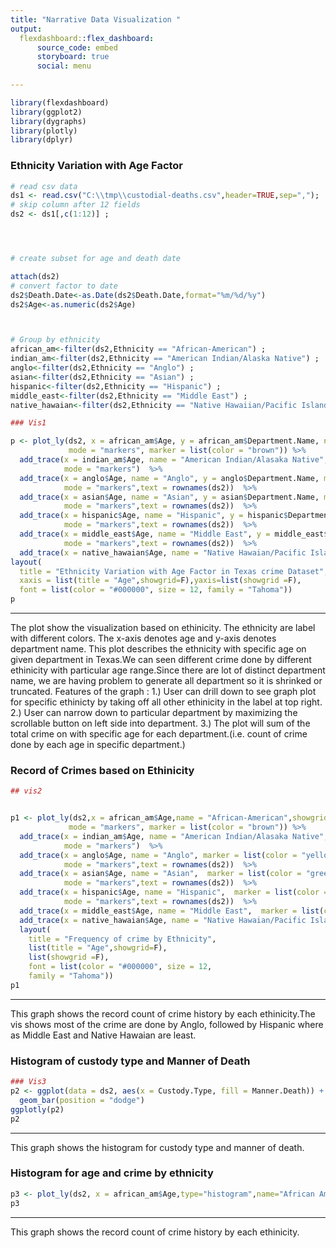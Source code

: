 ---
title: "Narrative Data Visualization "
output: 
  flexdashboard::flex_dashboard:
      source_code: embed
      storyboard: true
      social: menu
     
---


```{r setup, include=FALSE}
library(flexdashboard)
library(ggplot2)
library(dygraphs)
library(plotly)
library(dplyr) 
```


### Ethnicity Variation with Age Factor

```{r}
# read csv data
ds1 <- read.csv("C:\\tmp\\custodial-deaths.csv",header=TRUE,sep=",");
# skip column after 12 fields
ds2 <- ds1[,c(1:12)] ;




# create subset for age and death date

attach(ds2)
# convert factor to date 
ds2$Death.Date<-as.Date(ds2$Death.Date,format="%m/%d/%y")
ds2$Age<-as.numeric(ds2$Age)



# Group by ethnicity
african_am<-filter(ds2,Ethnicity == "African-American") ;
indian_am<-filter(ds2,Ethnicity == "American Indian/Alaska Native") ;
anglo<-filter(ds2,Ethnicity == "Anglo") ;
asian<-filter(ds2,Ethnicity == "Asian") ;
hispanic<-filter(ds2,Ethnicity == "Hispanic") ;
middle_east<-filter(ds2,Ethnicity == "Middle East") ;
native_hawaian<-filter(ds2,Ethnicity == "Native Hawaiian/Pacific Islander") ;

### Vis1

p <- plot_ly(ds2, x = african_am$Age, y = african_am$Department.Name, name = "African-American",showgrid="false",
             mode = "markers", marker = list(color = "brown")) %>%
  add_trace(x = indian_am$Age, name = "American Indian/Alasaka Native", y = indian_am$Department.Name, marker = list(color = "purple"),
            mode = "markers")  %>%
  add_trace(x = anglo$Age, name = "Anglo", y = anglo$Department.Name, marker = list(color = "yellow"),
            mode = "markers",text = rownames(ds2))  %>%
  add_trace(x = asian$Age, name = "Asian", y = asian$Department.Name, marker = list(color = "green"),
            mode = "markers",text = rownames(ds2))  %>%
  add_trace(x = hispanic$Age, name = "Hispanic", y = hispanic$Department.Name, marker = list(color = "red"),
            mode = "markers",text = rownames(ds2))  %>%
  add_trace(x = middle_east$Age, name = "Middle East", y = middle_east$Department.Name, marker = list(color = "black"),
            mode = "markers",text = rownames(ds2))  %>%
  add_trace(x = native_hawaian$Age, name = "Native Hawaian/Pacific Islander", y = native_hawaian$Department.Name, marker = list(color = "cyan"),mode = "markers",text = rownames(ds2)) 
layout(
  title = "Ethnicity Variation with Age Factor in Texas crime Dataset",
  xaxis = list(title = "Age",showgrid=F),yaxis=list(showgrid =F),
  font = list(color = "#000000", size = 12, family = "Tahoma"))
p

```

*** 
  The plot show the visualization based on ethinicity. The ethnicity are label with different colors. The x-axis denotes age and y-axis denotes department name.
  This plot describes the ethnicity with specific age on given department in Texas.We can seen different crime done by different ethinicity with particular age range.Since there are lot of distinct department name, we are having problem to
  generate all department so it is shrinked or truncated.
  Features of the graph :
  1.) User can drill down to see graph plot for specific ethinicty by taking off all other ethinicity in the label at top right.
  2.) User can narrow down to particular department by maximizing the scrollable 
  button on left side into department.
  3.) The plot will sum of the total crime on with specific age for each department.(i.e. count of crime done by each age in specific department.)

### Record of Crimes based on Ethinicity


```{r}
## vis2


p1 <- plot_ly(ds2,x = african_am$Age,name = "African-American",showgrid="false",
             mode = "markers", marker = list(color = "brown")) %>%
  add_trace(x = indian_am$Age, name = "American Indian/Alasaka Native", marker = list(color = "purple"),
            mode = "markers")  %>%
  add_trace(x = anglo$Age, name = "Anglo", marker = list(color = "yellow"),
            mode = "markers",text = rownames(ds2))  %>%
  add_trace(x = asian$Age, name = "Asian",  marker = list(color = "green"),
            mode = "markers",text = rownames(ds2))  %>%
  add_trace(x = hispanic$Age, name = "Hispanic",  marker = list(color = "red"),
            mode = "markers",text = rownames(ds2))  %>%
  add_trace(x = middle_east$Age, name = "Middle East",  marker = list(color = "black"), mode = "markers",text = rownames(ds2))  %>%
  add_trace(x = native_hawaian$Age, name = "Native Hawaian/Pacific Islander",marker = list(color = "cyan"), mode = "markers",text = rownames(ds2)) 
  layout(
    title = "Frequency of crime by Ethnicity",
    list(title = "Age",showgrid=F),
    list(showgrid =F),
    font = list(color = "#000000", size = 12,
    family = "Tahoma"))
p1
```


*** 
  This graph shows the record count of crime history by each ethinicity.The vis shows most of the crime are done by Anglo, followed by Hispanic where as Middle East and Native Hawaian are least.


### Histogram of custody type and Manner of Death


```{r}
### Vis3
p2 <- ggplot(data = ds2, aes(x = Custody.Type, fill = Manner.Death)) +
  geom_bar(position = "dodge")
ggplotly(p2)
p2
```

*** 
 This graph shows the histogram for custody type and manner of death.
 
###  Histogram for age and crime by ethnicity

```{r}
p3 <- plot_ly(ds2, x = african_am$Age,type="histogram",name="African American") %>% add_trace(x =indian_am$Age , opacity = 0.6, type = "histogram",name="American Indian") %>% add_trace(x =asian$Age , opacity = 0.6, type = "histogram",name="Asian") %>% add_trace(x =hispanic$Age , opacity = 0.6, type = "histogram",name="Hispanic") %>% add_trace(x =middle_east$Age , opacity = 0.6, type = "histogram",name="Middle East") %>% add_trace(x =anglo$Age , opacity = 0.6, type = "histogram",name="Anglo") %>% add_trace(x =native_hawaian$Age , opacity = 0.6, type = "histogram",name="Nataive_Hawain") %>% layout(barmode="overlay")
p3
```


*** 
  This graph shows the record count of crime history by each ethinicity.